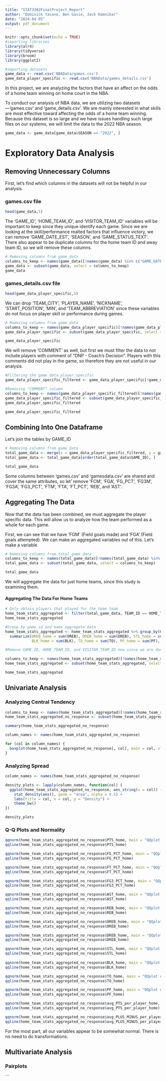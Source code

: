 ```yaml
---
title: "STAT3302FinalProject_Report"
author: "Dominick Yacono, Ben Gavie, Jack Kamnikar"
date: "2024-04-05"
output: pdf_document
---
```


```r
knitr::opts_chunk$set(echo = TRUE)
#importing libraries
library(alr4)
library(tidyverse)
library(broom)
library(ggplot2)

#importing datasets
game_data <- read.csv('NBAData/games.csv')
game_data_player_specific <- read.csv('NBAData/games_details.csv')
```

In this project, we are analyzing the factors that have an affect on the odds of a home team winning on home court in the NBA. 

To conduct our analysis of NBA data, we are utilizing two datasets—'games.csv' and 'game_details.csv'.  We are mainly interested in what skills are most effective toward affecting the odds of a home team winning. Because this dataset is so large and we have issues handling such large files on our systems, we will limit the data to the 2022 NBA season. 

```R
game_data <- game_data[game_data$SEASON == "2022", ]
```

# Exploratory Data Analysis

## Removing Unnecessary Columns

First, let's find which columns in the datasets will not be helpful in our analysis.

### games.csv file
```r
head(game_data,5)
```

The 'GAME_ID', 'HOME_TEAM_ID', and 'VISITOR_TEAM_ID' variables will be important to keep since they unique identify each game. Since we are looking at the skill/performance realted factors that influence victory, we can remove 'GAME_DATE_EST', 'SEASON', and 'GAME_STATUS_TEXT'. There also appear to be duplicate columns for the home team ID and away team ID, so we will remove these columns. 

```r
# Removing columns from game_data
columns_to_keep <- names(game_data)[!names(game_data) %in% c("GAME_DATE_EST", "SEASON", "GAME_STATUS_TEXT" ,"TEAM_ID_home", "TEAM_ID_away")]
game_data <- subset(game_data, select = columns_to_keep)
game_data
```

### games_details.csv file
```r
head(game_data_player_specific,5)
```

We can drop 'TEAM_CITY', 'PLAYER_NAME', 'NICKNAME', 'START_POSITION', 'MIN', and 'TEAM_ABBREVIATION' since these variables do not focus on player skill or performance during games. 
```r
# Removing columns from game_data
columns_to_keep <- names(game_data_player_specific)[!names(game_data_player_specific) %in% c("TEAM_CITY", "PLAYER_NAME", "NICKNAME", "TEAM_ABBREVIATION", "START_POSITION", "MIN")]
game_data_player_specific <- subset(game_data_player_specific, select = columns_to_keep)

game_data_player_specific 
```

We will remove 'COMMENT' as well, but first we must filter the data to not include players with comment of "DNP - Coach's Decision".  Players with this comments did not play in the game, so therefore they are not useful in our analysis.

```r
#Filtering the game_data_player_specific
game_data_player_specific_filtered <- game_data_player_specific[!game_data_player_specific$COMMENT != "", ]

#Removing "COMMENT" column
columns_to_keep <- names(game_data_player_specific_filtered)[!names(game_data_player_specific_filtered) %in% c("COMMENT")]
game_data_player_specific_filtered <- subset(game_data_player_specific_filtered, select = columns_to_keep)
game_data_player_specific_filtered

game_data_player_specific_filtered
```

## Combining Into One Dataframe

Let's join the tables by GAME_ID

```r
# Removing columns from game_data
total_game_data <- merge(x = game_data_player_specific_filtered, y = game_data, by.x = "GAME_ID", by.y = "GAME_ID", all.x = FALSE, all.y = FALSE)
total_game_data <- total_game_data[order(total_game_data$GAME_ID), ] 

total_game_data
```

Some columns between 'games.csv' and 'gamesdata.csv' are shared and cover the same attributes, so let' remove 'FCM', 'FGA', 'FG_PCT', 'FG3M', 'FG3A', 'FG3_PCT', 'FTM', 'FTA', 'FT_PCT', 'REB', and 'AST'. 



## Aggregating The Data

Now that the data has been combined, we must aggregate the player specific data. This will allow us to analyze how the team performed as a whole for each game.

First, we can see that we have 'FGM' (Field goals made) and 'FGA' (Field goals attempted). We can make an aggregated variables out of this. Let's make a variable 

```R
# Removing columns from total_game_data
columns_to_keep <- names(total_game_data)[!names(total_game_data) %in% c('FGM', 'FGA', 'FG_PCT', 'FG3M', 'FG3A', 'FG3_PCT', 'FTM', 'FTA', 'FT_PCT', 'REB', 'AST')]
total_game_data <- subset(total_game_data, select = columns_to_keep)

total_game_data
```

We will aggregate the data for just home teams, since this study is examining them.

#### Aggregating The Data For Home Teams
```R
# Only obtain players that played for the home team
home_team_stats_aggregated <- filter(total_game_data, TEAM_ID == HOME_TEAM_ID)
home_team_stats_aggregated

#Group by game_id and make aggregate data
home_team_stats_aggregated <- home_team_stats_aggregated %>% group_by(GAME_ID, HOME_TEAM_ID, VISITOR_TEAM_ID, PTS_home, FG_PCT_home, FT_PCT_home, FG3_PCT_home, AST_home, REB_home, HOME_TEAM_WINS) %>%
  summarize(OREB_home = sum(OREB), DREB_home = sum(DREB), STL_home = sum(STL), 
            BLK_home = sum(BLK), TO_home = sum(TO), PF_home = sum(PF), avg_PTS_per_player_home = mean(PTS), avg_PLUS_MINUS_per_player_home = mean(PLUS_MINUS)) 

#Remove GAME_ID, HOME_TEAM_ID, and VISITOR_TEAM_ID now since we are done bringing the data together 

columns_to_keep <- names(home_team_stats_aggregated)[!names(home_team_stats_aggregated) %in% c("GAME_ID","TEAM_ID", "HOME_TEAM_ID", "VISITOR_TEAM_ID")]
home_team_stats_aggregated <- subset(home_team_stats_aggregated, select = columns_to_keep)

home_team_stats_aggregated 
```

## Univariate Analysis

### Analyzing Central Tendency
```R
columns_to_keep <- names(home_team_stats_aggregated)[!names(home_team_stats_aggregated) %in% c("HOME_TEAM_WINS")]
home_team_stats_aggregated_no_response <- subset(home_team_stats_aggregated, select = columns_to_keep)

summary(home_team_stats_aggregated_no_response)
```

```R
column_names <- names(home_team_stats_aggregated_no_response)

for (col in column_names) {
  boxplot(home_team_stats_aggregated_no_response[, col], main = col, xlab = col, ylab = "", notch = FALSE)
}
```

### Analyzing Spread

```R
column_names <- names(home_team_stats_aggregated_no_response) 

density_plots <- lapply(column_names, function(col) {
  ggplot(home_team_stats_aggregated_no_response, aes_string(x = col)) +
    stat_density(aes(), geom = "area", alpha = 0.5) +  
    labs(title = col, x = col, y = "Density") +
    theme_bw()
})

density_plots

```

### Q-Q Plots and Normality

```R
qqnorm(home_team_stats_aggregated_no_response$PTS_home, main = "QQplot of PTS_Home")
qqline(home_team_stats_aggregated_no_response$PTS_home)

qqnorm(home_team_stats_aggregated_no_response$FG_PCT_home, main = "QQplot of FG_PCT_Home")
qqline(home_team_stats_aggregated_no_response$FG_PCT_home)

qqnorm(home_team_stats_aggregated_no_response$FT_PCT_home, main = "QQplot of FT_PCT_Home")
qqline(home_team_stats_aggregated_no_response$FT_PCT_home)

qqnorm(home_team_stats_aggregated_no_response$FG3_PCT_home, main = "QQplot of FG3_PCT_Home")
qqline(home_team_stats_aggregated_no_response$FG3_PCT_home)

qqnorm(home_team_stats_aggregated_no_response$AST_home, main = "QQplot of AST_Home")
qqline(home_team_stats_aggregated_no_response$AST_home)

qqnorm(home_team_stats_aggregated_no_response$REB_home, main = "QQplot of REB_Home")
qqline(home_team_stats_aggregated_no_response$REB_home)

qqnorm(home_team_stats_aggregated_no_response$OREB_home, main = "QQplot of OREB_Home")
qqline(home_team_stats_aggregated_no_response$OREB_home)

qqnorm(home_team_stats_aggregated_no_response$DREB_home, main = "QQplot of DREB_Home")
qqline(home_team_stats_aggregated_no_response$DREB_home)

qqnorm(home_team_stats_aggregated_no_response$STL_home, main = "QQplot of STL_Home")
qqline(home_team_stats_aggregated_no_response$STL_home)
  
qqnorm(home_team_stats_aggregated_no_response$BLK_home, main = "QQplot of BLK_Home")
qqline(home_team_stats_aggregated_no_response$BLK_home)

qqnorm(home_team_stats_aggregated_no_response$TO_home, main = "QQplot of TO_Home")
qqline(home_team_stats_aggregated_no_response$TO_home)

qqnorm(home_team_stats_aggregated_no_response$PF_home, main = "QQplot of PF_Home")
qqline(home_team_stats_aggregated_no_response$PF_home)

qqnorm(home_team_stats_aggregated_no_response$avg_PTS_per_player_home, main = "QQplot of Avg_PTS_per_player_Home")
qqline(home_team_stats_aggregated_no_response$avg_PTS_per_player_home)

qqnorm(home_team_stats_aggregated_no_response$avg_PLUS_MINUS_per_player_home, main = "QQplot of Avg_PLUS_MINUS_per_player_Home")
qqline(home_team_stats_aggregated_no_response$avg_PLUS_MINUS_per_player_home)
```
  
For the most part, all our variables appear to be somewhat normal. There is no need to do transformations.  

## Multivariate Analysis

### Pairplots



  
```